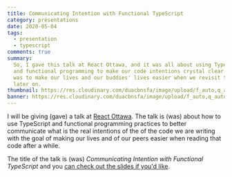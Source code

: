 ```yaml
---
title: Communicating Intention with Functional TypeScript
category: presentations
date: 2020-05-04
tags:
  - presentation
  - typescript
comments: true
summary:
  So, I gave this talk at React Ottawa, and it was all about using TypeScript
  and functional programming to make our code intentions crystal clear. The goal
  was to make our lives and our buddies' lives easier when we revisit that code
  later on.
thumbnail: https://res.cloudinary.com/duacbnsfa/image/upload/f_auto,q_auto/v1/blog/articles/rhmcqhbvgylio5vc4vci
banner: https://res.cloudinary.com/duacbnsfa/image/upload/f_auto,q_auto/v1/blog/articles/fl3lfv2v7sot264pqfos
---
```


I will be giving (gave) a talk at
[React Ottawa](https://www.meetup.com/Ottawa-ReactJS-Meetup/events/270442672/).
The talk is (was) about how to use TypeScript and functional programming
practices to better communicate what is the real intentions of the of the code
we are writing with the goal of making our lives and of our peers easier when
reading that code after a while.

The title of the talk is (was) _Communicating Intention with Functional
TypeScript_ and you
[can check out the slides if you'd like](/communicating-intention-with-functional-typescript/).
